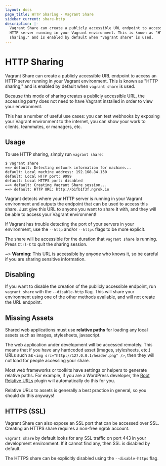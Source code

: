 ```yaml
---
layout: docs
page_title: HTTP Sharing - Vagrant Share
sidebar_current: share-http
description: |-
  Vagrant Share can create a publicly accessible URL endpoint to access an
  HTTP server running in your Vagrant environment. This is known as "HTTP
  sharing," and is enabled by default when "vagrant share" is used.
---
```


# HTTP Sharing

Vagrant Share can create a publicly accessible URL endpoint to access an
HTTP server running in your Vagrant environment. This is known as "HTTP
sharing," and is enabled by default when `vagrant share` is used.

Because this mode of sharing creates a publicly accessible URL, the accessing
party does not need to have Vagrant installed in order to view your environment.

This has a number of useful use cases: you can test webhooks by exposing
your Vagrant environment to the internet, you can show your work to clients,
teammates, or managers, etc.

## Usage

To use HTTP sharing, simply run `vagrant share`:

```
$ vagrant share
==> default: Detecting network information for machine...
default: Local machine address: 192.168.84.130
default: Local HTTP port: 9999
default: Local HTTPS port: disabled
==> default: Creating Vagrant Share session...
==> default: HTTP URL: http://b1fb1f3f.ngrok.io
```

Vagrant detects where your HTTP server is running in your Vagrant environment
and outputs the endpoint that can be used to access this share. Just give
this URL to anyone you want to share it with, and they will be able to access
your Vagrant environment!

If Vagrant has trouble detecting the port of your servers in your environment,
use the `--http` and/or `--https` flags to be more explicit.

The share will be accessible for the duration that `vagrant share` is running.
Press `Ctrl-C` to quit the sharing session.

~> **Warning:** This URL is accessible by <em>anyone</em>
who knows it, so be careful if you are sharing sensitive information.

## Disabling

If you want to disable the creation of the publicly accessible endpoint,
run `vagrant share` with the `--disable-http` flag. This will share your
environment using one of the other methods available, and will not create
the URL endpoint.

## Missing Assets

Shared web applications must use **relative paths** for loading any
local assets such as images, stylesheets, javascript.

The web application under development will be accessed remotely. This means
that if you have any hardcoded asset (images, stylesheets, etc.) URLs
such as `<img src="http://127.0.0.1/header.png" />`, then they will not load
for people accessing your share.

Most web frameworks or toolkits have settings or helpers to generate
relative paths. For example, if you are a WordPress developer, the
[Root Relative URLs](http://wordpress.org/plugins/root-relative-urls/) plugin
will automatically do this for you.

Relative URLs to assets is generally a best practice in general, so you
should do this anyways!

## HTTPS (SSL)

Vagrant Share can also expose an SSL port that can be accessed over
SSL. Creating an HTTPS share requires a non-free ngrok account.

`vagrant share` by default looks for any SSL traffic on port 443 in your
development environment. If it cannot find any, then SSL is disabled by
default.

The HTTPS share can be explicitly disabled using the `--disable-https` flag.
